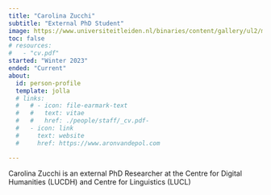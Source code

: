 ```yaml
---
title: "Carolina Zucchi"
subtitle: "External PhD Student"
image: https://www.universiteitleiden.nl/binaries/content/gallery/ul2/main-images/humanities/lucdh/lucdh2023/staff-pages/s2-photo_carolina.jpg/s2-photo_carolina.jpg/d200x250 
toc: false
# resources: 
#   - "cv.pdf"
started: "Winter 2023"
ended: "Current"
about:
  id: person-profile
  template: jolla
  # links:
  #   # - icon: file-earmark-text
  #   #   text: vitae
  #   #   href: ./people/staff/_cv.pdf-
  #   - icon: link
  #     text: website
  #     href: https://www.aronvandepol.com

---
```


:::{#person-profile}
:::

Carolina Zucchi is an external PhD Researcher at the Centre for Digital Humanities (LUCDH) and Centre for Linguistics (LUCL)
